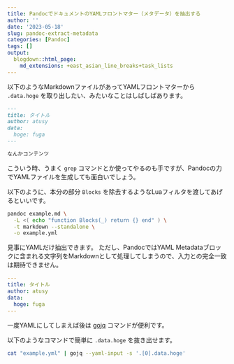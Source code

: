 ```yaml
---
title: PandocでドキュメントのYAMLフロントマター（メタデータ）を抽出する
author: ''
date: '2023-05-18'
slug: pandoc-extract-metadata
categories: [Pandoc]
tags: []
output:
  blogdown::html_page:
    md_extensions: +east_asian_line_breaks+task_lists
---
```


以下のようなMarkdownファイルがあってYAMLフロントマターから `.data.hoge` を取り出したい、みたいなことはしばしばあります。

``` markdown
---
title: タイトル
author: atusy
data:
  hoge: fuga
---

なんかコンテンツ
```

こういう時、うまく `grep` コマンドとか使ってやるのも手ですが、Pandocの力でYAMLファイルを生成しても面白いでしょう。

以下のように、本分の部分 `Blocks` を除去するようなLuaフィルタを渡してあげるといいです。

``` bash
pandoc example.md \
  -L <( echo "function Blocks(_) return {} end" ) \
  -t markdown --standalone \
  -o example.yml
```

見事にYAMLだけ抽出できます。
ただし、PandocではYAML Metadataブロックに含まれる文字列をMarkdownとして処理してしまうので、入力との完全一致は期待できません。

``` yaml
---
title: タイトル
author: atusy
data:
  hoge: fuga
---
```

一度YAMLにしてしまえば後は [gojq](https://github.com/itchyny/gojq) コマンドが便利です。

以下のようなコマンドで簡単に `.data.hoge` を抜き出せます。


``` bash
cat "example.yml" | gojq --yaml-input -s '.[0].data.hoge'
```
